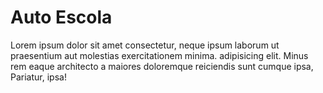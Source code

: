 
<Meta title="Introduction / Welcome" />

# Auto Escola

Lorem ipsum dolor sit amet consectetur, neque ipsum laborum ut praesentium
aut molestias exercitationem minima. adipisicing elit. Minus rem eaque
architecto a maiores doloremque reiciendis sunt cumque ipsa, Pariatur,
ipsa!
